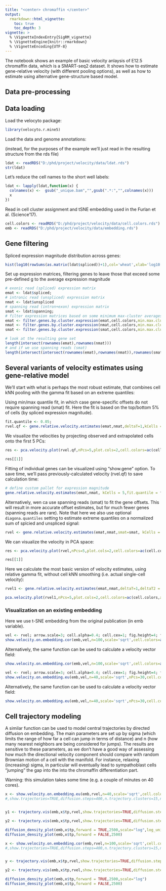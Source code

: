 ```yaml
---
title: "<center> chromaffin </center>"
output: 
  rmarkdown::html_vignette:
    toc: true
    toc_depth: 3
vignette: >
  % \VignetteIndexEntry{SigRM_vignette}
  % \VignetteEngine{knitr::rmarkdown}
  % \VignetteEncoding{UTF-8}
---
```



The notebook shows an example of basic velocity anlaysis of E12.5 chromaffin data, which is a SMART-seq2 dataset.
It shows how to estimate gene-relative velocity (with different pooling options), as well as how to estimate using alternative gene-structure based model.

## Data pre-processing

## Data loading

Load the velocyto package:
```r
library(velocyto.r.mine5)
```

Load the data and genome annotations:



(instead, for the purposes of the example we'll just read in the resulting structure from the rds file)
```r
ldat <- readRDS("D:/phd/project/velocity/data/ldat.rds")
str(ldat)
```


Let's reduce the cell names to the short well labels:
```r
ldat <- lapply(ldat,function(x) {
  colnames(x) <-  gsub("_unique.bam","",gsub(".*:","",colnames(x)))
  x
})
```

Read in cell cluster assignment and tSNE embedding used in the Furlan et al. (Science'17).
```r
cell.colors <- readRDS("D:/phd/project/velocity/data/cell.colors.rds")
emb <- readRDS("D:/phd/project/velocity/data/embedding.rds")
```

## Gene filtering
Spliced expression magnitude distribution across genes:
```r
hist(log10(rowSums(as.matrix(ldat$spliced))+1),col='wheat',xlab='log10[ number of reads + 1]',main='number of reads per gene')
```


Set up expression matrices, filtering genes to leave those that exceed some pre-defined g to the average expression magnitude
```r
# exonic read (spliced) expression matrix
emat <- ldat$spliced;
# intronic read (unspliced) expression matrix
nmat <- ldat$unspliced
# spanning read (intron+exon) expression matrix
smat <- ldat$spanning;
# filter expression matrices based on some minimum max-cluster averages
emat <- filter.genes.by.cluster.expression(emat,cell.colors,min.max.cluster.average = 5)
nmat <- filter.genes.by.cluster.expression(nmat,cell.colors,min.max.cluster.average = 1)
smat <- filter.genes.by.cluster.expression(smat,cell.colors,min.max.cluster.average = 0.5)

# look at the resulting gene set
length(intersect(rownames(emat),rownames(nmat)))
# and if we use spanning reads (smat)
length(intersect(intersect(rownames(emat),rownames(nmat)),rownames(smat)))

```

## Several variants of velocity estimates using gene-relative model

We'll start with what is perhaps the most robust estimate, that combines cell kNN pooling with the gamma fit based on an extreme quantiles:

Using min/max quantile fit, in which case gene-specific offsets do not require spanning read (smat) fit.
Here the fit is based on the top/bottom 5% of cells (by spliced expression magnitude). 
```r
fit.quantile <- 0.05;
rvel.qf <- gene.relative.velocity.estimates(emat,nmat,deltaT=1,kCells = 5,fit.quantile = fit.quantile,n.cores = 1)
```

We visualize the velocities by projecting observed and extrapolated cells onto the first 5 PCs:
```r
res <- pca.velocity.plot(rvel.qf,nPcs=5,plot.cols=2,cell.colors=ac(cell.colors,alpha=0.7),cex=1.2,pcount=0.1,pc.multipliers=c(1,-1,-1,-1,-1))

res[[1]]
```


Fitting of individual genes can be visualized using "show.gene" option. To save time, we'll pass previously-calculated velocity (rvel.qf) to save calculation time:
```r
# define custom pallet for expression magnitude
gene.relative.velocity.estimates(emat,nmat, kCells = 5,fit.quantile = fit.quantile,old.fit=rvel.qf,show.gene='Chga',cell.emb=emb,cell.colors=cell.colors,n.cores = 1)
```





Alternatively, wen ca use spanning reads (smat) to fit the gene offsets. This will result in more accurate offset estimates, but for much fewer genes (spanning reads are rare). Note that here we also use optional `diagona.quantiles` setting to estimate extreme quantiles on a normalized sum of splcied and unspliced signal:
```r
rvel <- gene.relative.velocity.estimates(emat,nmat,smat=smat, kCells = 5, fit.quantile=fit.quantile, diagonal.quantiles = TRUE,n.cores = 1)
```

We can visualize the velocity in PCA space:
```r
res <- pca.velocity.plot(rvel,nPcs=5,plot.cols=2,cell.colors=ac(cell.colors,alpha=0.7),cex=1.2,pcount=0.1,pc.multipliers=c(1,-1,1,1,1),show.grid.flow=TRUE,return.details = TRUE)

res[[1]]
```

Here we calculate the most basic version of velocity estimates, using relative gamma fit, without cell kNN smoothing (i.e. actual single-cell velocity):
```r
rvel1 <- gene.relative.velocity.estimates(emat,nmat,deltaT=1,deltaT2 = 1,kCells = 1, fit.quantile=fit.quantile,n.cores = 1)
```

```r
pca.velocity.plot(rvel1,nPcs=5,plot.cols=2,cell.colors=ac(cell.colors,alpha=0.7),cex=1.2,pcount=0.1,pc.multipliers=c(1,-1,1,1,1))
```

### Visualization on an existing embedding

Here we use t-SNE embedding from the original publication (in emb variable).

```r
vel <- rvel; arrow.scale=3; cell.alpha=0.4; cell.cex=1; fig.height=4; fig.width=4.5;
show.velocity.on.embedding.cor(emb,vel,n=100,scale='sqrt',cell.colors=ac(cell.colors,alpha=cell.alpha),cex=cell.cex,arrow.scale=arrow.scale,arrow.lwd=1)
```

Alternatively, the same function can be used to calculate a velocity vector field:
```r
show.velocity.on.embedding.cor(emb,vel,n=100,scale='sqrt',cell.colors=ac(cell.colors,alpha=cell.alpha),cex=cell.cex,arrow.scale=arrow.scale,show.grid.flow=TRUE,min.grid.cell.mass=0.5,grid.n=20,arrow.lwd=2)
```


```r
vel <- rvel; arrow.scale=3; cell.alpha=0.4; cell.cex=1; fig.height=4; fig.width=4.5;
show.velocity.on.embedding.eu(emb,vel,n=40,scale='sqrt',nPcs=30,cell.colors=ac(cell.colors,alpha=cell.alpha),cex=cell.cex,arrow.scale=arrow.scale,arrow.lwd=1,sigma=2.5)
```


Alternatively, the same function can be used to calculate a velocity vector field:
```r
show.velocity.on.embedding.eu(emb,vel,n=40,scale='sqrt',nPcs=30,cell.colors=ac(cell.colors,alpha=cell.alpha),cex=cell.cex,arrow.scale=arrow.scale,show.grid.flow=TRUE,min.grid.cell.mass=0.5,grid.n=20,arrow.lwd=2,sigma = 2.5)
```


## Cell trajectory modeling
A similar function can be used to model central trajectories by directed diffusion on embedding. 
The main parameters are set up by sigma (which limits the range of how far a cell can jump in terms of distance) and n (how many nearest neighbors are being considered for jumps). The results are sensitive to these parameters, as we don't have a good way of assessing how much the directional velocity component should compare with random Brownian motion of a cell with the manifold. For instance, relaxing (increasing) sigma, in particular will eventually lead to sympathoblast cells "jumping" the gap into the into the chromaffin differentiation part.

Warning: this simulation takes some time (e.g. a couple of minutes on 40 cores).

```r
x <- show.velocity.on.embedding.eu(emb,rvel,n=40,scale='sqrt',cell.colors=ac(cell.colors,alpha=cell.alpha),cex=cell.cex,nPcs=30,sigma=2.5,embedding.knn=T,control.for.neighborhood.density=TRUE,n.cores=1,arrow.scale=3) 
#,show.trajectories=TRUE,diffusion.steps=400,n.trajectory.clusters=15,ntop.trajectories=1


y1 <- trajectory.vis(emb,x$tp,rvel,show.trajectories=TRUE,diffusion.steps=400,n.trajectory.clusters=15,ntop.trajectories=1,cell.colors=ac(cell.colors,alpha=cell.alpha),emb_local_influence = TRUE)

y2 <- trajectory.vis(emb,x$tp,rvel,show.trajectories=TRUE,diffusion.steps=400,n.trajectory.clusters=15,ntop.trajectories=1,show.cell.diffusion.posterior=rownames(emb)[1],cell.colors=ac(cell.colors,alpha=cell.alpha))

diffusion_density_plot(emb,x$tp,forward = TRUE,2500,scale="log",log_unit = 0.1)
diffusion_density_plot(emb,x$tp,forward = FALSE,2500)
```


```r
x <- show.velocity.on.embedding.cor(emb,rvel,n=100,scale='sqrt',cell.colors=ac(cell.colors,alpha=cell.alpha),cex=cell.cex,arrow.scale=arrow.scale,show.grid.flow=TRUE,min.grid.cell.mass=0.5,grid.n=20,arrow.lwd=2)
#,show.trajectories=TRUE,diffusion.steps=400,n.trajectory.clusters=15,ntop.trajectories=1


y <- trajectory.vis(emb,x$tp,rvel,show.trajectories=TRUE,diffusion.steps=400,n.trajectory.clusters=15,ntop.trajectories=1,cell.colors=ac(cell.colors,alpha=cell.alpha))

y2 <- trajectory.vis(emb,x$tp,rvel,show.trajectories=TRUE,diffusion.steps=400,n.trajectory.clusters=15,ntop.trajectories=1,show.cell.diffusion.posterior=rownames(emb)[1],cell.colors=ac(cell.colors,alpha=cell.alpha))

diffusion_density_plot(emb,x$tp,forward = TRUE,2500,scale="log")
diffusion_density_plot(emb,x$tp,forward = FALSE,2500)
```

